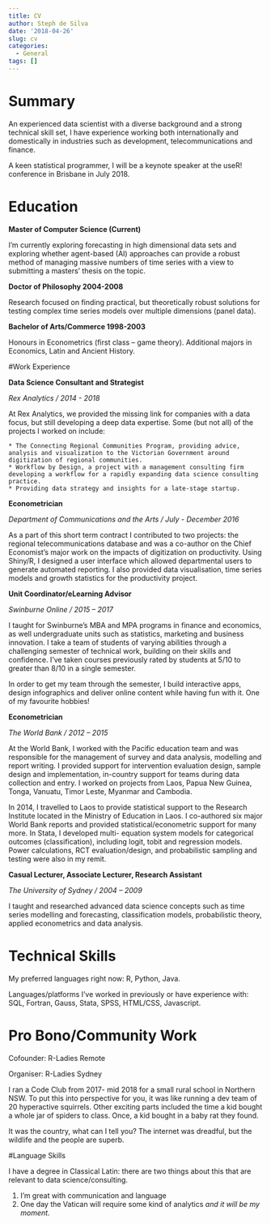 ```yaml
---
title: CV
author: Steph de Silva
date: '2018-04-26'
slug: cv
categories:
  - General
tags: []
---
```


# Summary

An experienced data scientist with a diverse background and a strong technical skill set, I have experience working both internationally and domestically in industries such as development, telecommunications and finance.

A keen statistical programmer, I will be a keynote speaker at the useR! conference in Brisbane in July 2018. 

# Education

__Master of Computer Science (Current)__

I’m currently exploring forecasting in high dimensional data sets and exploring whether agent-based (AI) approaches can provide a robust method of managing massive numbers of time series with a view to submitting a masters’ thesis on the topic.

__Doctor of Philosophy 2004-2008__

Research focused on finding practical, but theoretically robust solutions for testing complex time series models over multiple dimensions (panel data).

__Bachelor of Arts/Commerce 1998-2003__

Honours in Econometrics (first class – game theory). Additional majors in Economics, Latin and Ancient History.

#Work Experience

__Data Science Consultant and Strategist__

_Rex Analytics  /  2014 - 2018_

At Rex Analytics, we provided the missing link for companies with a data focus, but still developing a deep data expertise. Some (but not all) of the projects I worked on include:

    * The Connecting Regional Communities Program, providing advice, analysis and visualization to the Victorian Government around digitization of regional communities.
    * Workflow by Design, a project with a management consulting firm developing a workflow for a rapidly expanding data science consulting practice.
    * Providing data strategy and insights for a late-stage startup.

__Econometrician__

_Department of Communications and the Arts /  July - December 2016_

As a part of this short term contract I contributed to two projects: the regional telecommunications database and was a co-author on the Chief Economist’s major work on the impacts of digitization on productivity. Using Shiny/R, I designed a user interface which allowed departmental users to generate automated reporting. I also provided data visualisation, time series models and growth statistics for the productivity project. 

__Unit Coordinator/eLearning Advisor__

_Swinburne Online  /  2015 – 2017_

I taught for Swinburne’s MBA and MPA programs in finance and economics, as well undergraduate units such as statistics, marketing and business innovation. I take a team of students of varying abilities through a challenging semester of technical work, building on their skills and confidence. 
I’ve taken courses previously rated by students at 5/10 to greater than 8/10 in a single semester.

In order to get my team through the semester, I build interactive apps, design infographics and deliver online content while having fun with it. One of my favourite hobbies!

__Econometrician__

_The World Bank  /  2012 – 2015_

At the World Bank, I worked with the Pacific education team and was responsible for the management of survey and data analysis, modelling and report writing. I provided support for intervention evaluation design, sample design and implementation, in-country support for teams during data collection and entry. I worked on projects from Laos, Papua New Guinea, Tonga, Vanuatu, Timor Leste, Myanmar and Cambodia. 

In 2014, I travelled to Laos to provide statistical support to the Research Institute located in the Ministry of Education in Laos. I co-authored six major World Bank reports and provided statistical/econometric support for many more. In Stata, I developed multi- equation system models for categorical outcomes (classification), including logit, tobit and regression models. Power calculations, RCT evaluation/design, and probabilistic sampling and testing were also in my remit. 

__Casual Lecturer, Associate Lecturer, Research Assistant__

_The University of Sydney  /  2004 – 2009_

I taught and researched advanced data science concepts such as time series modelling and forecasting, classification models, probabilistic theory, applied econometrics and data analysis. 


# Technical Skills

My preferred languages right now: R, Python, Java.

Languages/platforms I’ve worked in previously or have experience with: SQL, Fortran, Gauss, Stata, SPSS, HTML/CSS, Javascript.

# Pro Bono/Community Work 

Cofounder: R-Ladies Remote

Organiser: R-Ladies Sydney

I ran a Code Club from 2017- mid 2018 for a small rural school in Northern NSW. To put this into perspective for you, it was like running a dev team of 20 hyperactive squirrels. Other exciting parts included the time a kid bought a whole jar of spiders to class. Once, a kid bought in a baby rat they found. 

It was the country, what can I tell you? The internet was dreadful, but the wildlife and the people are superb.

#Language Skills

I have a degree in Classical Latin: there are two things about this that are relevant to data science/consulting.

(1) I'm great with communication and language
(2) One day the Vatican will require some kind of analytics _and it will be my moment._



